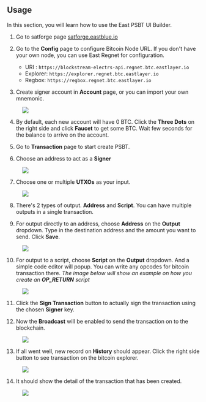 ## Usage

In this section, you will learn how to use the East PSBT UI Builder.

1. Go to satforge page [satforge.eastblue.io](https://satforge.eastblue.io)

2. Go to the **Config** page to configure Bitcoin Node URL. 
If you don't have your own node, you can use East Regnet for configuration.
    - URI : ```https://blockstream-electrs-api.regnet.btc.eastlayer.io```
    - Explorer: ```https://explorer.regnet.btc.eastlayer.io```
    - Regbox: ```https://regbox.regnet.btc.eastlayer.io```

3. Create signer account in **Account** page, or you can import your own mnemonic.
<figure> <img src="/satforge-figure1.png" /> </figure>

4. By default, each new account will have 0 BTC. Click the **Three Dots** on the right side and click **Faucet** to get some BTC. Wait few seconds for the balance to arrive on the account.

5. Go to **Transaction** page to start create PSBT.

6. Choose an address to act as a **Signer**
<figure> <img src="/satforge-figure2.png" /> </figure>

7. Choose one or multiple **UTXOs** as your input. 
<figure> <img src="/satforge-figure3.png" /> </figure>

8. There's 2 types of output. **Address** and **Script**. You can have multiple outputs in a single transaction.

9. For output directly to an address, choose **Address** on the **Output** dropdown. 
Type in the destination address and the amount you want to send.
Click **Save**.
<figure> <img src="/satforge-figure4.png" /> </figure>

10. For output to a script, choose **Script** on the **Output** dropdown.
And a simple code editor will popup. You can write any opcodes for bitcoin transaction there.
_The image below will show an example on how you create an **OP_RETURN** script_
<figure> <img src="/satforge-figure5.png" /> </figure>

11. Click the **Sign Transaction** button to actually sign the transaction using the chosen **Signer** key.

12. Now the **Broadcast** will be enabled to send the transaction on to the blockchain.
<figure> <img src="/satforge-figure6.png" /> </figure>

13. If all went well, new record on **History** should appear. Click the right side button to see transaction on the bitcoin explorer.
<figure> <img src="/satforge-figure7.png" /> </figure>

14. It should show the detail of the transaction that has been created.
<figure> <img src="/satforge-figure8.png" /> </figure>
